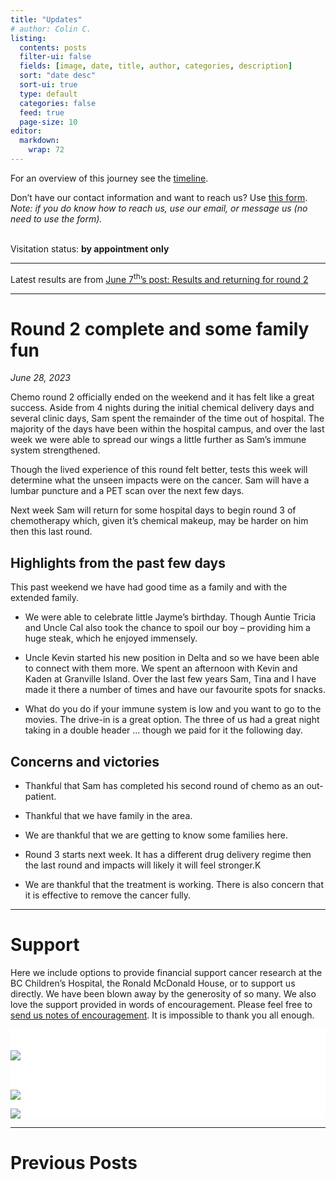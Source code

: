 ```yaml
---
title: "Updates"
# author: Colin C.
listing:
  contents: posts
  filter-ui: false
  fields: [image, date, title, author, categories, description]
  sort: "date desc"
  sort-ui: true
  type: default
  categories: false
  feed: true
  page-size: 10
editor: 
  markdown: 
    wrap: 72
---
```


For an overview of this journey see the [timeline](./timeline.html).

Don't have our contact information and want to reach us? Use [this
form](/contact.html). <br />*Note: if you do know how to reach us, use
our email, or message us (no need to use the form).*

<br/> Visitation status: **by appointment only**

------------------------------------------------------------------------

::: center
Latest results are from [June 7^th^'s post: Results and returning for
round 2](posts/2023-06-07_results-and-round2.html)
:::

------------------------------------------------------------------------

# Round 2 complete and some family fun

_June 28, 2023_

Chemo round 2 officially ended on the weekend and it has felt like a
great success. Aside from 4 nights during the initial chemical delivery
days and several clinic days, Sam spent the remainder of the time out of hospital. The
majority of the days have been within the hospital campus, and over the last week
we were able to spread our wings a little further as Sam's immune system
strengthened.

Though the lived experience of this round felt better, tests this week
will determine what the unseen impacts were on the cancer. Sam will have
a lumbar puncture and a PET scan over the next few days.

Next week Sam will return for some hospital days to begin round 3 of chemotherapy which, given
it's chemical makeup, may be harder on him then this last round.

## Highlights from the past few days

This past weekend we have had good time as a family and with the
extended family.

-   We were able to celebrate little Jayme's birthday. Though Auntie
    Tricia and Uncle Cal also took the chance to spoil our boy --
    providing him a huge steak, which he enjoyed immensely.

-   Uncle Kevin started his new position in Delta and so we have been
    able to connect with them more. We spent an afternoon with Kevin and
    Kaden at Granville Island. Over the last few years Sam, Tina and I
    have made it there a number of times and have our favourite spots
    for snacks.

-   What do you do if your immune system is low and you want to go to
    the movies. The drive-in is a great option. The three of us had a
    great night taking in a double header ... though we paid for it the
    following day.

## Concerns and victories

-   Thankful that Sam has completed his second round of chemo
    as an out-patient.

-   Thankful that we have family in the area.

-   We are thankful that we are getting to know some families here.

-   Round 3 starts next week.  It has a different drug delivery regime then the last round and impacts will likely it will feel stronger.K

-   We are thankful that the treatment is working. There is also concern
    that it is effective to remove the cancer fully.

------------------------------------------------------------------------

# Support

Here we include options to provide financial support cancer research at
the BC Children's Hospital, the Ronald McDonald House, or to support us
directly. We have been blown away by the generosity of so many. We also
love the support provided in words of encouragement. Please feel free to
[send us notes of encouragement](contact.html). It is impossible to
thank you all enough.

::: {.support-container style="background-color: #fff"}
::: {.support layout-ncol="2" style="background-color: #fff; padding-top:1.4em; padding-right:2em"}
[![](/img/bc-childrens_logo.png)](http://www.bcchildrens.ca/donate)

::: {.gfm-embed data-url="https://www.gofundme.com/f/help-the-chisholm-family-while-sam-battles-cancer/widget/medium"}
```{=html}
<script defer src="https://www.gofundme.com/static/js/embed.js"></script>
```
:::
:::

::: {.support layout-ncol="2" style="background-color: #fff; padding-top:1.4em; padding-right:2em"}
[![](https://samsstory.s3.ca-central-1.amazonaws.com/rmdhbc.png)](https://rmhbc.ca)

[![](https://www.friendsofchildren.ca/application/themes/foc/images/logo.png)](https://www.friendsofchildren.ca)
:::
:::

------------------------------------------------------------------------

# Previous Posts
